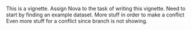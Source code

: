 This is a vignette.
Assign Nova to the task of writing this vignette.
Need to start by finding an example dataset.
More stuff in order to make a conflict
Even more stuff for a conflict since branch is not showing.
